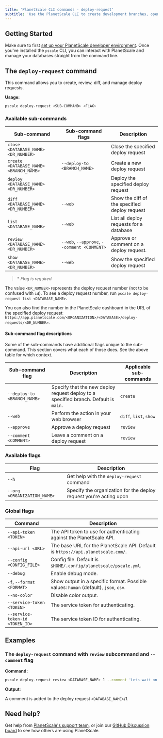```yaml
---
title: 'PlanetScale CLI commands - deploy-request'
subtitle: 'Use the PlanetScale CLI to create development branches, open deploy requests, and make non-blocking schema changes directly from your terminal.'
---
```


## Getting Started

Make sure to first [set up your PlanetScale developer environment](/concepts/planetscale-environment-setup). Once you've installed the `pscale` CLI, you can interact with PlanetScale and manage your databases straight from the command line.

## The `deploy-request` command

This command allows you to create, review, diff, and manage deploy requests.

**Usage:**

```bash
pscale deploy-request <SUB-COMMAND> <FLAG>
```

### Available sub-commands

| **Sub-command**                        | **Sub-command flags**                       | **Description**                               |
| -------------------------------------- | ------------------------------------------- | --------------------------------------------- |
| `close <DATABASE_NAME> <DR_NUMBER>`    |                                             | Close the specified deploy request            |
| `create <DATABASE_NAME> <BRANCH_NAME>` | `--deploy-to <BRANCH_NAME>`                 | Create a new deploy request                   |
| `deploy <DATABASE_NAME> <DR_NUMBER>`   |                                             | Deploy the specified deploy request           |
| `diff <DATABASE_NAME> <DR_NUMBER>`     | `--web`                                     | Show the diff of the specified deploy request |
| `list <DATABASE_NAME>`                 | `--web`                                     | List all deploy requests for a database       |
| `review <DATABASE_NAME> <DR_NUMBER>`   | `--web`, `--approve`, `--comment <COMMENT>` | Approve or comment on a deploy request.       |
| `show <DATABASE_NAME> <DR_NUMBER>`     | `--web`                                     | Show the specified deploy request             |

> \* _Flag is required_

The value `<DR_NUMBER>` represents the deploy request number (not to be confused with `id`). To see a deploy request number, run `pscale deploy-request list <DATABASE_NAME>`.

You can also find the number in the PlanetScale dashboard in the URL of the specified deploy request: `https://app.planetscale.com/<ORGANIZATION>/<DATABASE>/deploy-requests/<DR_NUMBER>`.

#### Sub-command flag descriptions

Some of the sub-commands have additional flags unique to the sub-command. This section covers what each of those does. See the above table for which context.

| **Sub-command flag**        | **Description**                                                                      | **Applicable sub-commands** |
| --------------------------- | ------------------------------------------------------------------------------------ | --------------------------- |
| `--deploy-to <BRANCH_NAME>` | Specify that the new deploy request deploy to a specified branch. Default is `main`. | `create`                    |
| `--web`                     | Perform the action in your web browser                                               | `diff`, `list`, `show`      |
| `--approve`                 | Approve a deploy request                                                             | `review`                    |
| `--comment <COMMENT>`       | Leave a comment on a deploy request                                                  | `review`                    |

### Available flags

| **Flag**                    | **Description**                                                    |
| --------------------------- | ------------------------------------------------------------------ |
| `--h`                       | Get help with the `deploy-request` command                         |
| `--org <ORGANIZATION_NAME>` | Specify the organization for the deploy request you're acting upon |

### Global flags

| **Command**                     | **Description**                                                                      |
| ------------------------------- | ------------------------------------------------------------------------------------ |
| `--api-token <TOKEN>`           | The API token to use for authenticating against the PlanetScale API.                 |
| `--api-url <URL>`               | The base URL for the PlanetScale API. Default is `https://api.planetscale.com/`.     |
| `--config <CONFIG_FILE>`        | Config file. Default is `$HOME/.config/planetscale/pscale.yml`.                      |
| `--debug`                       | Enable debug mode.                                                                   |
| `-f`, `--format <FORMAT>`       | Show output in a specific format. Possible values: `human` (default), `json`, `csv`. |
| `--no-color`                    | Disable color output.                                                                |
| `--service-token <TOKEN>`       | The service token for authenticating.                                                |
| `--service-token-id <TOKEN_ID>` | The service token ID for authenticating.                                             |

## Examples

### The `deploy-request` command with `review` subcommand and `--comment` flag

**Command:**

```bash
pscale deploy-request review <DATABASE_NAME> 1 --comment 'Lets wait on this.'
```

**Output:**

A comment is added to the deploy request `<DATABASE_NAME>`/1.

## Need help?

Get help from [PlanetScale's support team](https://www.planetscale.com/support), or join our [GitHub Discussion board](https://github.com/planetscale/beta/discussions) to see how others are using PlanetScale.
